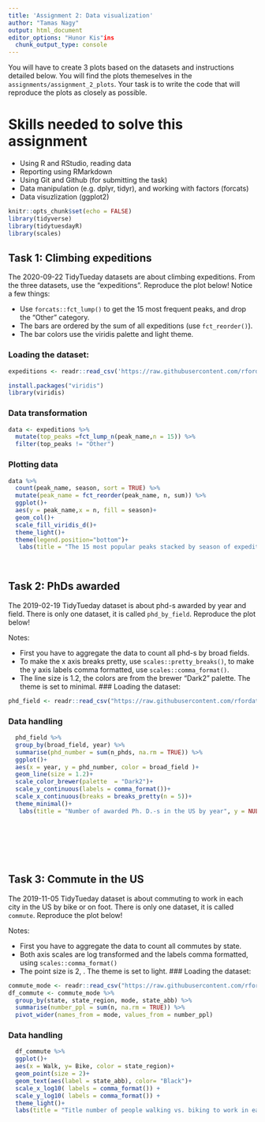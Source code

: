 ```yaml
---
title: 'Assignment 2: Data visualization'
author: "Tamas Nagy"
output: html_document
editor_options: "Hunor Kis"ins
  chunk_output_type: console
---
```


You will have to create 3 plots based on the datasets and instructions detailed below. You will find the plots themeselves in the `assignments/assignment_2_plots`. Your task is to write the code that will reproduce the plots as closely as possible.

# Skills needed to solve this assignment

-   Using R and RStudio, reading data
-   Reporting using RMarkdown
-   Using Git and Github (for submitting the task)
-   Data manipulation (e.g. dplyr, tidyr), and working with factors (forcats)
-   Data visuzlization (ggplot2)

```r
knitr::opts_chunk$set(echo = FALSE)
library(tidyverse)
library(tidytuesdayR)
library(scales)
```

## Task 1: Climbing expeditions

The 2020-09-22 TidyTueday datasets are about climbing expeditions. From the three datasets, use the "expeditions". Reproduce the plot below! Notice a few things:

-   Use `forcats::fct_lump()` to get the 15 most frequent peaks, and drop the "Other" category.
-   The bars are ordered by the sum of all expeditions (use `fct_reorder()`).
-   The bar colors use the viridis palette and light theme.

### Loading the dataset:
```r
expeditions <- readr::read_csv('https://raw.githubusercontent.com/rfordatascience/tidytuesday/master/data/2020/2020-09-22/expeditions.csv')

install.packages("viridis")
library(viridis)


```

### Data transformation
```r
data <- expeditions %>% 
  mutate(top_peaks =fct_lump_n(peak_name,n = 15)) %>%
  filter(top_peaks != "Other")
```

### Plotting data
```r
data %>%
  count(peak_name, season, sort = TRUE) %>% 
  mutate(peak_name = fct_reorder(peak_name, n, sum)) %>% 
  ggplot()+
  aes(y = peak_name,x = n, fill = season)+
  geom_col()+
  scale_fill_viridis_d()+
  theme_light()+
  theme(legend.position="bottom")+
   labs(title = "The 15 most popular peaks stacked by season of expedition", y = NULL, x = "Number of expeditions")
         
         
```

## Task 2: PhDs awarded

The 2019-02-19 TidyTueday dataset is about phd-s awarded by year and field. There is only one dataset, it is called `phd_by_field`. Reproduce the plot below!

Notes:

-   First you have to aggregate the data to count all phd-s by broad fields.
-   To make the x axis breaks pretty, use `scales::pretty_breaks()`, to make the y axis labels comma formatted, use `scales::comma_format()`.
-   The line size is 1.2, the colors are from the brewer "Dark2" palette. The theme is set to minimal.
### Loading the dataset:
```r
phd_field <- readr::read_csv("https://raw.githubusercontent.com/rfordatascience/tidytuesday/master/data/2019/2019-02-19/phd_by_field.csv")
```

### Data handling
```r
  phd_field %>% 
  group_by(broad_field, year) %>%
  summarise(phd_number = sum(n_phds, na.rm = TRUE)) %>% 
  ggplot()+
  aes(x = year, y = phd_number, color = broad_field )+
  geom_line(size = 1.2)+
  scale_color_brewer(palette  = "Dark2")+
  scale_y_continuous(labels = comma_format())+
  scale_x_continuous(breaks = breaks_pretty(n = 5))+
  theme_minimal()+
   labs(title = "Number of awarded Ph. D.-s in the US by year", y = NULL, x = NULL, color = "Broad field" )
  

  
  
  
  
```



## Task 3: Commute in the US

The 2019-11-05 TidyTueday dataset is about commuting to work in each city in the US by bike or on foot. There is only one dataset, it is called `commute`. Reproduce the plot below!

Notes:

-   First you have to aggregate the data to count all commutes by state.
-   Both axis scales are log transformed and the labels comma formatted, using `scales::comma_format()`
-   The point size is 2, . The theme is set to light.
### Loading the dataset:
```r
commute_mode <- readr::read_csv("https://raw.githubusercontent.com/rfordatascience/tidytuesday/master/data/2019/2019-11-05/commute.csv")
df_commute <- commute_mode %>% 
  group_by(state, state_region, mode, state_abb) %>% 
  summarise(number_ppl = sum(n, na.rm = TRUE)) %>% 
  pivot_wider(names_from = mode, values_from = number_ppl)
```
### Data handling
```r
  df_commute %>% 
  ggplot()+
  aes(x = Walk, y= Bike, color = state_region)+
  geom_point(size = 2)+
  geom_text(aes(label = state_abb), color= "Black")+
  scale_x_log10( labels = comma_format()) +
  scale_y_log10( labels = comma_format()) +
  theme_light()+
  labs(title = "Title number of people walking vs. biking to work in each USA state", y = "Number of ppl biking to work (log N)", x = "Number of ppl walking to work (log N)", color = "State region" )
  
  
  


```

